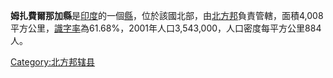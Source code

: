 '''姆扎費爾那加縣'''是[[印度|印度]]的一個[[縣|縣]]，位於該國北部，由[[北方邦|北方邦]]負責管轄，面積4,008平方公里，[[識字率|識字率]]為61.68%，2001年人口3,543,000，人口密度每平方公里884人。

{{coord|29|27|N|77|35|E|region:IN_type:adm2nd|display=title}}

{{北方邦行政区划小作品}}
[[Category:北方邦辖县|Category:北方邦辖县]]